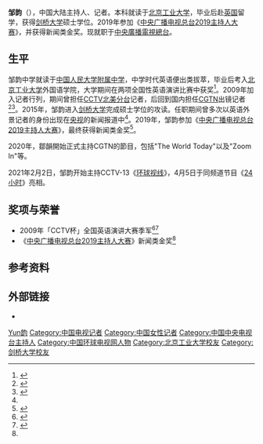 {{艺人
| 姓名 = 邹韵
| 类型 = 节目主持
| 图片 = 
| 图片尺寸 = 
| 图片简介 = 
| 罗马拼音 = Zou Yun
| 英文名 = Esther Zou
| 国籍 = {{PRC}}
| 民族 = [[汉族|汉族]]
| 出生日期 = {{birth year and age|1988}}
| 出生地点 = {{CHN}}
| 职业 = 主持人、记者
| 语言 = 普通话、英语
| 教育程度 = [[硕士|硕士]]
| 母校 = [[北京工业大学|北京工业大学]]<br />[[剑桥大学|剑桥大学]]
| 活跃年代 = 2009年至今
| 经纪公司 = [[中央广播电视总台|中央广播电视总台]]
}}
'''邹韵'''（{{bd|1988年||||catIdx=Zou邹}}），中国大陆主持人、记者。本科就读于[[北京工业大学|北京工业大学]]，毕业后赴[[英国|英国]]留学，获得[[剑桥大学|剑桥大学]]硕士学位。2019年参加《[[中央广播电视总台2019主持人大赛|中央广播电视总台2019主持人大赛]]》，并获得新闻类金奖。现就职于[[中央廣播電視總台|中央廣播電視總台]]。

== 生平 ==
邹韵中学就读于[[中国人民大学附属中学|中国人民大学附属中学]]，中学时代英语便出类拔萃，毕业后考入[[北京工业大学|北京工业大学]]外国语学院，大学期间在两项全国性英语演讲比赛中获奖<ref name="重庆晨报">{{Cite news|url=https://www.cqcb.com/entertainment/2019-10-30/1945955.html|title=从人大附中到剑桥大学，央视主持人大赛首场第一名的邹韵还有一口“神仙英语”|publisher=重庆晨报|author1=赵欣|date=2019-10-30|accessdate=2020-09-04}}</ref>。2009年加入记者行列，期间曾担任[[中国环球电视网北美分台|CCTV北美分台]]记者，后回到国内担任[[中国环球电视网|CGTN]]出镜记者<ref>{{Cite web|url=http://old.fltrp.com/newsdetail_kf.cfm?iCntno=261863|title=【往届选手风采】邹韵：To Be come the Best of You|website=外语教学与研究出版社|date=2013-01-23|accessdate=2020-09-04}}</ref><ref>{{Cite web|url=http://zcrds.cctv.com/2019/10/30/ARTIJqNxFQ3rwwgfEsOcYurF191030.shtml|title=【新闻30强选手：邹韵】她常与康辉白岩松同框却被你忽略，今天起，让我们一起认识她|website=央视网|date=2019-10-30|accessdate=2020-09-04}}</ref>。2015年，邹韵进入[[剑桥大学|剑桥大学]]完成硕士学位的攻读。任职期间曾多次以英语外景记者的身份出现在[[中国中央电视台|央视]]的新闻报道中<ref name="重庆晨报" />。2019年，邹韵参加《[[中央广播电视总台2019主持人大赛|中央广播电视总台2019主持人大赛]]》，最终获得新闻类金奖<ref name="finals">{{Cite news|url=http://bjwb.bjd.com.cn/html/2020-02/03/content_12444825.htm|title=《主持人大赛》昨晚落幕 记者型主持人邹韵高分夺冠|publisher=北京晚报|author1=邱伟|date=2020-02-03|accessdate=2020-02-12|deadurl=yes|archiveurl=https://web.archive.org/web/20200212045443/http://bjwb.bjd.com.cn/html/2020-02/03/content_12444825.htm|archivedate=2020-02-12}}</ref>。

2020年，鄒韻開始正式主持CGTN的節目，包括"The World Today"以及"Zoom In"等。

2021年2月2日，邹韵开始主持CCTV-13《[[环球视线|环球视线]]》，4月5日于同频道节目《[[24小时_(节目)|24小时]]》亮相。

== 奖项与荣誉 ==
* 2009年「CCTV杯」全国英语演讲大赛季军<ref>{{Cite web|url=http://old.fltrp.com/newsdetail.cfm?icntno=133022&channel=2|title=2009“CCTV杯”全国英语演讲大赛总决赛激情落幕|website=外语教学与研究出版社|date=2009-11-16|accessdate=2020-09-04}}</ref><ref>{{Cite web|url=http://old.fltrp.com/newsdetail.cfm?icntno=182822&channel=1|title=2009总决赛季军邹韵：我的“CCTV 杯”之旅|website=外语教学与研究出版社|date=2010-10-27|accessdate=2020-09-04}}</ref>
* 《[[中央广播电视总台2019主持人大赛|中央广播电视总台2019主持人大赛]]》新闻类金奖<ref name="finals" />

== 参考资料 ==
{{reflist}}

== 外部链接 ==
* {{Sinaweibo|estherzou}}

{{DEFAULTSORT:Zou邹}}
[[Category:邹姓|Yun韵]]
[[Category:中国电视记者|Category:中国电视记者]]
[[Category:中国女性记者|Category:中国女性记者]]
[[Category:中国中央电视台主持人|Category:中国中央电视台主持人]]
[[Category:中国环球电视网人物|Category:中国环球电视网人物]]
[[Category:北京工业大学校友|Category:北京工业大学校友]]
[[Category:剑桥大学校友|Category:剑桥大学校友]]